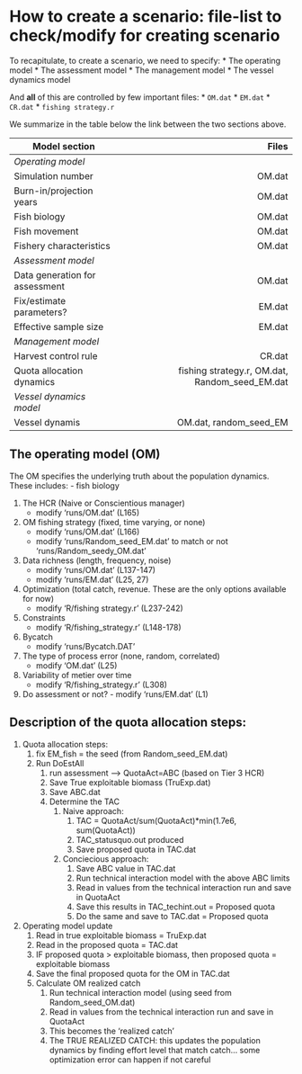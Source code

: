 # How to create a scenario: file-list to check/modify for creating scenario 

To recapitulate, to create a scenario, we need to specify:
* The operating model 
* The assessment model 
* The management model 
* The vessel dynamics model

And **all** of this are controlled by few important files:
* `OM.dat`
* `EM.dat`
* `CR.dat`
* `fishing strategy.r`

We summarize in the table below the link between the two sections above.

| Model section			     			 		| Files		    							  											|
| ------------------------------- | -------------------------------------------------:| 
| *Operating model* 							|  																									|
| Simulation number								| OM.dat										    										|
| Burn-in/projection years				| OM.dat			 							   											|
| Fish biology										| OM.dat			  							  										|
| Fish movement										| OM.dat			     																	|
| Fishery characteristics					| OM.dat			     																	|
| *Assessment model*							|							     																	|
| Data generation for assessment	|	OM.dat			     																	|
| Fix/estimate parameters?				|	EM.dat																						| 
| Effective sample size						|	EM.dat			     																	|
| *Management model*							| 																									|
| Harvest control rule						| CR.dat																						|
| Quota allocation dynamics				| fishing strategy.r, OM.dat, Random_seed_EM.dat		|
| *Vessel dynamics model*					| 
| Vessel dynamis									| OM.dat, random_seed_EM														|



## The operating model (OM)

The OM specifies the underlying truth about the population dynamics. These includes:
- fish biology 

1. The HCR (Naive or Conscientious manager)
	- modify 'runs/OM.dat' (L165)
2. OM fishing strategy (fixed, time varying, or none)
	- modify 'runs/OM.dat' (L166)
	- modify 'runs/Random_seed_EM.dat' to match or not 'runs/Random_seedy_OM.dat' 
3. Data richness (length, frequency, noise)
	- modify 'runs/OM.dat' (L137-147)
	- modify 'runs/EM.dat' (L25, 27)
4. Optimization (total catch, revenue. These are the only options available for now)
	- modify 'R/fishing strategy.r' (L237-242)
5. 	Constraints
	- modify 'R/fishing_strategy.r' (L148-178)
6. Bycatch
	- modify 'runs/Bycatch.DAT'
7. The type of process error (none, random, correlated)	
	- modify 'OM.dat' (L25)
8. Variability of metier over time
	- modify 'R/fishing_strategy.r' (L308)
9. Do assessment or not?
		- modify 'runs/EM.dat' (L1)
		
		
## Description of the quota allocation steps: ###

1. Quota allocation steps:
	1. fix EM_fish = the seed (from Random_seed_EM.dat)
	2. Run DoEstAll
		1. run assessment --> QuotaAct=ABC (based on Tier 3 HCR)
		2. Save True exploitable biomass (TruExp.dat)
		3. Save ABC.dat
		4. Determine the TAC
			1. Naive approach: 
				1. TAC = QuotaAct/sum(QuotaAct)*min(1.7e6, sum(QuotaAct))
				2. TAC_statusquo.out produced
				3. Save proposed quota in TAC.dat
			2. Conciecious approach: 
				1. Save ABC value in TAC.dat
				2. Run technical interaction model with the above ABC limits
				3. Read in values from the technical interaction run and save in QuotaAct
				4. Save this results in TAC_techint.out = Proposed quota
				5. Do the same and save to TAC.dat = Proposed quota
				
2. Operating model update
	1. Read in true exploitable biomass = TruExp.dat
	2. Read in the proposed quota = TAC.dat
	3. IF proposed quota > exploitable biomass, then proposed quota = exploitable biomass
	4. Save the final proposed quota for the OM in TAC.dat
	5. Calculate OM realized catch
		1. Run technical interaction model (using seed from Random_seed_OM.dat)
		2. Read in values from the technical interaction run and save in QuotaAct
		3. This becomes the 'realized catch' 
		4. The TRUE REALIZED CATCH: this updates the population dynamics by finding effort level that match catch... some optimization error can happen if not careful
			
			
		
	
		
